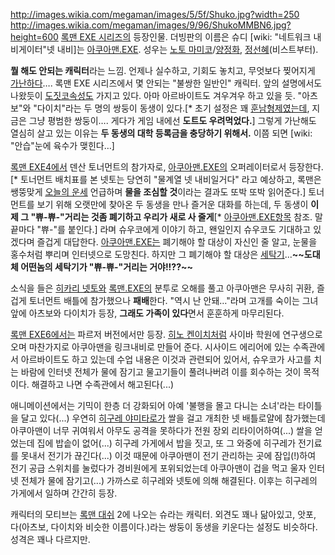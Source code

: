 http://images.wikia.com/megaman/images/5/5f/Shuko.jpg?width=250
http://images.wikia.com/megaman/images/9/96/ShukoMMBN6.jpg?height=600
[[록맨 EXE 시리즈]]의 등장인물. 더빙판의 이름은 슈디 [wiki: "네트워크 내비게이터"넷 내비]는 [[아쿠아맨.EXE]].
성우는 [[노토 마미코]]/[[양정화]], [[정선혜]](비스트부터).

'''뭘 해도 안되는 캐릭터'''라는 느낌. 언제나 실수하고, 기회도 놓치고, 무엇보다 찢어지게 [[가난]]하다…. 록맨 EXE 시리즈에서 몇 안되는 "불쌍한 일반인" 캐릭터. 앞의 설명에서도 나왔듯이 [[도짓코]]속성도 가지고 있다. 아마 아르바이트도 겨우겨우 하고 있을 듯. "아츠보"와 "다이치"라는 두 명의 쌍둥이 동생이 있다.[* 초기 설정은 꽤 [[훈남]]형제였는데, 지금은 그냥 평범한 쌍둥이…. 게다가 게임 내에선 '''도트도 우려먹었다.'''] 그렇게 가난해도 열심히 살고 있는 이유는 '''두 동생의 대학 등록금을 충당하기 위해서.''' 이쯤 되면 [wiki: "안습"눈에 육수가 맺힌다…]

[[록맨 EXE4]]에서 덴산 토너먼트의 참가자로, [[아쿠아맨.EXE]]의 오퍼레이터로서 등장한다.[* 토너먼트 배치표를 본 넷토는 당연히 "물계열 넷 내비일거다" 라고 예상하고, 록맨은 쌩뚱맞게 [[오늘의 운세]] 언급하며 '''물을 조심할 것'''이라는 결과도 또박 또박 읽어준다.] 토너먼트를 보기 위해 오랫만에 찾아온 두 동생을 만나 즐거운 대화를 하는데, 두 동생이 '''이제 그 "쀼-쀼-"거리는 것좀 폐기하고 우리가 새로 사 줄게'''[* [[아쿠아맨.EXE]]항목 참조. 말끝마다 "쀼-"를 붙인다.] 라며 슈우코에게 이야기 하고, 왠일인지 슈우코도 기대하고 있겠다며 즐겁게 대답한다. [[아쿠아맨.EXE]]는 폐기해야 할 대상이 자신인 줄 알고, 눈물을 홍수처럼 뿌리며 인터넷으로 도망친다. 하지만 그 폐기해야 할 대상은 [[세탁기]]...'''~~도대체 어떤놈의 세탁기가 "쀼-쀼-"거리는 거야!!??~~'''

소식을 들은 [[히카리 넷토]]와 [[록맨.EXE]]의 분투로 오해를 풀고 아쿠아맨은 무사히 귀환, 즐겁게 토너먼트 배틀에 참가했으나 '''패배'''한다. "역시 난 안돼…"라며 고개를 숙이는 그녀 앞에 아츠보와 다이치가 등장, '''그래도 가족이 있다'''면서 훈훈하게 마무리된다.

[[록맨 EXE6]]에서는 파르저 버전에서만 등장. [[히노 켄이치]]처럼 사이바 학원에 연구생으로 오며 마찬가지로 아쿠아맨을 링크내비로 만들어 준다. 시사이드 에리어에 있는 수족관에서 아르바이트도 하고 있는데 수업 내용은 이것과 관련되어 있어서, 슈우코가 사고를 치는 바람에 인터넷 전체가 물에 잠기고 물고기들이 풀려나버려 이를 회수하는 것이 목적이다. 해결하고 나면 수족관에서 해고된다(...)

애니메이션에서는 기믹이 한층 더 강화되어 아예 '불행을 몰고 다니는 소녀'라는 타이틀을 달고 있다(...) 우연히 [[히구레 야미타로]]가 쌀을 걸고 개최한 넷 배틀로얄에 참가했는데 아쿠아맨이 너무 귀여워서 아무도 공격을 못하다가 전원 장외 리타이어하여(...) 쌀을 얻었는데 집에 밥솥이 없어(...) 히구레 가게에서 밥을 짓고, 또 그 와중에 히구레가 전기료를 못내서 전기가 끊긴다(...) 이것 때문에 아쿠아맨이 전기 관리하는 곳에 잠입(!)하여 전기 공급 스위치를 눌렀다가 경비원에게 포위되었는데 아쿠아맨이 겁을 먹고 울자 인터넷 전체가 물에 잠기고(...) 가까스로 히구레와 넷토에 의해 해결된다. 이후는 히구레의 가게에서 일하며 간간히 등장.

캐릭터의 모티브는 [[록맨 대쉬]] 2에 나오는 슈라는 캐릭터. 외견도 꽤나 닮아있고, 앗포, 다(아츠보, 다이치와 비슷한 이름이다.)라는 쌍둥이 동생을 키운다는 설정도 비슷하다. 성격은 꽤나 다르지만.
